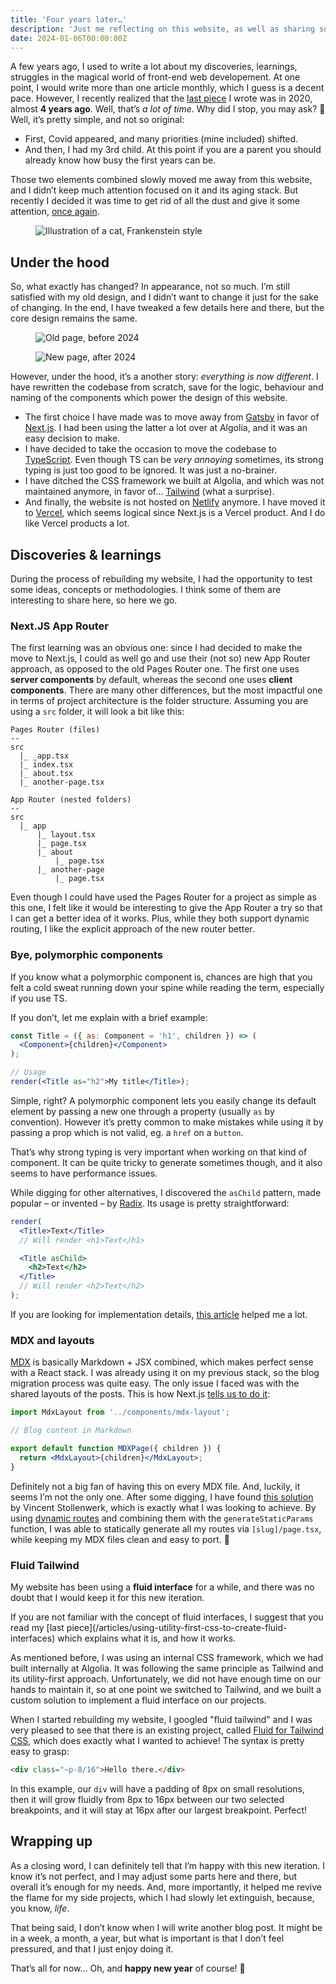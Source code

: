 ```yaml
---
title: 'Four years later…'
description: 'Just me reflecting on this website, as well as sharing some findings and learnings.'
date: 2024-01-06T00:00:00Z
---
```




A few years ago, I used to write a lot about my discoveries, learnings, struggles in the magical world of front-end web developement. At one point, I would write more than one article monthly, which I guess is a decent pace. However, I recently realized that the [last piece](/articles/using-utility-first-css-to-create-fluid-interfaces) I wrote was in 2020, almost **4 years ago**. Well, that’s _a lot of time_. Why did I stop, you may ask? 🤔 Well, it’s pretty simple, and not so original:

- First, Covid appeared, and many priorities (mine included) shifted.
- And then, I had my 3rd child. At this point if you are a parent you should already know how busy the first years can be.

Those two elements combined slowly moved me away from this website, and I didn’t keep much attention focused on it and its aging stack. But recently I decided it was time to get rid of all the dust and give it some attention, [once again](/articles/reviving-my-blog).

<ArticleOverflowContent>
  <Figure caption="Illustration &copy; Tom Toro">
    <Image
      src="/images/its-alive.jpg"
      alt="Illustration of a cat, Frankenstein style"
      className="w-100p"
      width={900}
      height={803}
    />
  </Figure>
</ArticleOverflowContent>

## Under the hood

So, what exactly has changed? In appearance, not so much. I’m still satisfied with my old design, and I didn’t want to change it just for the sake of changing. In the end, I have tweaked a few details here and there, but the core design remains the same.

<ArticleOverflowContent className="grid sm:grid-cols-2">
  <Figure caption="Old article page">
    <Link href="/images/old-page-before-2024.png">
      <Image
        src="/images/old-page-before-2024.png"
        alt="Old page, before 2024"
        className="w-100p border border-sanJuan"
        width={1752}
        height={1012}
      />
    </Link>
  </Figure>
  <Figure caption="New article page">
    <Link href="/images/new-page-after-2024.png">
      <Image
        src="/images/new-page-after-2024.png"
        alt="New page, after 2024"
        className="w-100p border border-sanJuan"
        width={1752}
        height={1012}
      />
    </Link>
  </Figure>
</ArticleOverflowContent>

However, under the hood, it’s a another story: _everything is now different_. I have rewritten the codebase from scratch, save for the logic, behaviour and naming of the components which power the design of this website.

- The first choice I have made was to move away from [Gatsby](https://www.gatsbyjs.com/) in favor of [Next.js](https://nextjs.org/). I had been using the latter a lot over at Algolia, and it was an easy decision to make.
- I have decided to take the occasion to move the codebase to [TypeScript](https://www.typescriptlang.org/). Even though TS can be _very annoying_ sometimes, its strong typing is just too good to be ignored. It was just a no-brainer.
- I have ditched the CSS framework we built at Algolia, and which was not maintained anymore, in favor of… [Tailwind](https://tailwindcss.com/) (what a surprise).
- And finally, the website is not hosted on [Netlify](https://www.netlify.com/) anymore. I have moved it to [Vercel](https://vercel.com/), which seems logical since Next.js is a Vercel product. And I do like Vercel products a lot.

## Discoveries & learnings

During the process of rebuilding my website, I had the opportunity to test some ideas, concepts or methodologies. I think some of them are interesting to share here, so here we go.

### Next.JS App Router

The first learning was an obvious one: since I had decided to make the move to Next.js, I could as well go and use their (not so) new App Router approach, as opposed to the old Pages Router one. The first one uses **server components** by default, whereas the second one uses **client components**. There are many other differences, but the most impactful one in terms of project architecture is the folder structure. Assuming you are using a `src` folder, it will look a bit like this:

```
Pages Router (files)
--
src
  |_ _app.tsx
  |_ index.tsx
  |_ about.tsx
  |_ another-page.tsx
```

```
App Router (nested folders)
--
src
  |_ app
      |_ layout.tsx
      |_ page.tsx
      |_ about
          |_ page.tsx
      |_ another-page
          |_ page.tsx
```

Even though I could have used the Pages Router for a project as simple as this one, I felt like it would be interesting to give the App Router a try so that I can get a better idea of it works. Plus, while they both support dynamic routing, I like the explicit approach of the new router better.

### Bye, polymorphic components

If you know what a polymorphic component is, chances are high that you felt a cold sweat running down your spine while reading the term, especially if you use TS.

If you don’t, let me explain with a brief example:

```jsx
const Title = ({ as: Component = 'h1', children }) => (
  <Component>{children}</Component>
);

// Usage
render(<Title as="h2">My title</Title>);
```

Simple, right? A polymorphic component lets you easily change its default element by passing a new one through a property (usually `as` by convention). However it’s pretty common to make mistakes while using it by passing a prop which is not valid, eg. a `href` on a `button`.

That’s why strong typing is very important when working on that kind of component. It can be quite tricky to generate sometimes though, and it also seems to have performance issues.

While digging for other alternatives, I discovered the `asChild` pattern, made popular – or invented – by [Radix](https://www.radix-ui.com/primitives/docs/guides/composition). Its usage is pretty straightforward:

```jsx
render(
  <Title>Text</Title>
  // Will render <h1>Text</h1>

  <Title asChild>
    <h2>Text</h2>
  </Title>
  // Will render <h2>Text</h2>
);
```

If you are looking for implementation details, [this article](https://medium.com/@bryanmylee/aschild-in-react-svelte-vue-and-solid-for-render-delegation-645c73650ced) helped me a lot.

### MDX and layouts

[MDX](https://mdxjs.com/) is basically Markdown + JSX combined, which makes perfect sense with a React stack. I was already using it on my previous stack, so the blog migration process was quite easy. The only issue I faced was with the shared layouts of the posts. This is how Next.js [tells us to do it]():

```jsx
import MdxLayout from '../components/mdx-layout';

// Blog content in Markdown

export default function MDXPage({ children }) {
  return <MdxLayout>{children}</MdxLayout>;
}
```

Definitely not a big fan of having this on every MDX file. And, luckily, it seems I’m not the only one. After some digging, I have found [this solution](https://vstollen.me/blog/advanced-mdx-layouts) by Vincent Stollenwerk, which is exactly what I was looking to achieve. By using [dynamic routes](https://nextjs.org/docs/app/building-your-application/routing/dynamic-routes) and combining them with the `generateStaticParams` function, I was able to statically generate all my routes via `[slug]/page.tsx`, while keeping my MDX files clean and easy to port. 🥳

### Fluid Tailwind

My website has been using a **fluid interface** for a while, and there was no doubt that I would keep it for this new iteration.

<div className="info">
  If you are not familiar with the concept of fluid interfaces, I suggest that
  you read my [last
  piece](/articles/using-utility-first-css-to-create-fluid-interfaces) which
  explains what it is, and how it works.
</div>

As mentioned before, I was using an internal CSS framework, which we had built internally at Algolia. It was following the same principle as Tailwind and its utility-first approach. Unfortunately, we did not have enough time on our hands to maintain it, so at one point we switched to Tailwind, and we built a custom solution to implement a fluid interface on our projects.

When I started rebuilding my website, I googled "fluid tailwind" and I was very pleased to see that there is an existing project, called [Fluid for Tailwind CSS](https://fluid.tw/), which does exactly what I wanted to achieve! The syntax is pretty easy to grasp:

```html
<div class="~p-8/16">Hello there.</div>
```

In this example, our `div` will have a padding of 8px on small resolutions, then it will grow fluidly from 8px to 16px between our two selected breakpoints, and it will stay at 16px after our largest breakpoint. Perfect!

## Wrapping up

As a closing word, I can definitely tell that I’m happy with this new iteration. I know it’s not perfect, and I may adjust some parts here and there, but overall it’s enough for my needs. And, more importantly, it helped me revive the flame for my side projects, which I had slowly let extinguish, because, you know, _life_.

That being said, I don’t know when I will write another blog post. It might be in a week, a month, a year, but what is important is that I don’t feel pressured, and that I just enjoy doing it.

That’s all for now… Oh, and **happy new year** of course! 🎉
